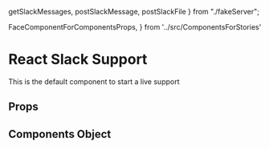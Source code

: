 
  getSlackMessages,
  postSlackMessage,
  postSlackFile
} from "./fakeServer";

  FaceComponentForComponentsProps,
} from '../src/ComponentsForStories'


<Meta title="ReactSlackSupport/Standard" component={ReactSlackSupport} />

# React Slack Support

This is the default component to start a live support

<Preview>
  <Story name="Standard">
    <div style={{height: '75vh'}}>
      <ReactSlackSupport
        botName={`Tester`}
        userImage={
          "http://www.iconshock.com/img_vista/FLAT/mail/jpg/robot_icon.jpg"
        }
        defaultMessage={"Hi ! How can i help you ?"}
        getMessage={getSlackMessages}
        postMessage={postSlackMessage}
        postFile={postSlackFile}
      />
    </div>
  </Story>
</Preview>

## Props

<Props of={ReactSlackSupport} />

## Components Object <a id="ComponentsProps" />

<Props of={FaceComponentForComponentsProps} />
